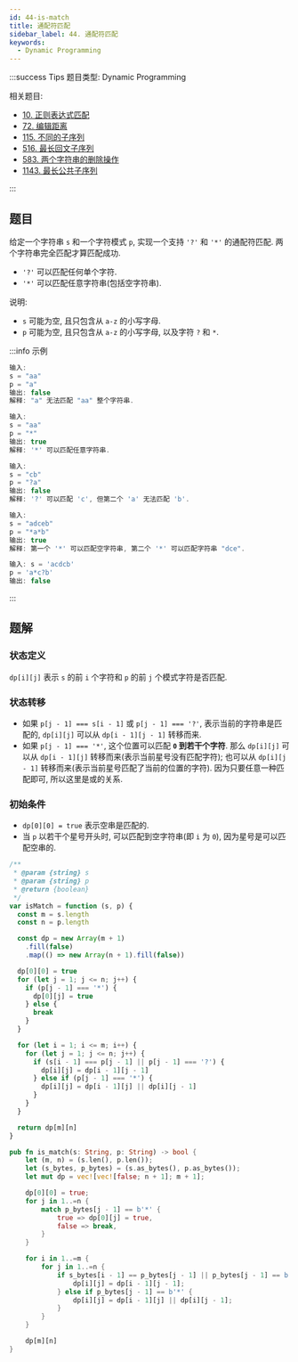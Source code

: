 ```yaml
---
id: 44-is-match
title: 通配符匹配
sidebar_label: 44. 通配符匹配
keywords:
  - Dynamic Programming
---
```


:::success Tips
题目类型: Dynamic Programming

相关题目:

- [10. 正则表达式匹配](/leetcode/hard/10-is-match)
- [72. 编辑距离](/leetcode/hard/72-min-distance)
- [115. 不同的子序列](/leetcode/hard/115-num-distinct)
- [516. 最长回文子序列](/leetcode/medium/516-longest-palindrome-subseq)
- [583. 两个字符串的删除操作](/leetcode/medium/583-min-distance)
- [1143. 最长公共子序列](/leetcode/medium/1143-longest-common-subsequence)

:::

## 题目

给定一个字符串 `s` 和一个字符模式 `p`, 实现一个支持 `'?'` 和 `'*'` 的通配符匹配. 两个字符串完全匹配才算匹配成功.

- `'?'` 可以匹配任何单个字符.
- `'*'` 可以匹配任意字符串(包括空字符串).

说明:

- `s` 可能为空, 且只包含从 `a-z` 的小写字母.
- `p` 可能为空, 且只包含从 `a-z` 的小写字母, 以及字符 `?` 和 `*`.

:::info 示例

```ts
输入:
s = "aa"
p = "a"
输出: false
解释: "a" 无法匹配 "aa" 整个字符串.
```

```ts
输入:
s = "aa"
p = "*"
输出: true
解释: '*' 可以匹配任意字符串.
```

```ts
输入:
s = "cb"
p = "?a"
输出: false
解释: '?' 可以匹配 'c', 但第二个 'a' 无法匹配 'b'.
```

```ts
输入:
s = "adceb"
p = "*a*b"
输出: true
解释: 第一个 '*' 可以匹配空字符串, 第二个 '*' 可以匹配字符串 "dce".
```

```ts
输入: s = 'acdcb'
p = 'a*c?b'
输出: false
```

:::

## 题解

### 状态定义

`dp[i][j]` 表示 `s` 的前 `i` 个字符和 `p` 的前 `j` 个模式字符是否匹配.

### 状态转移

- 如果 `p[j - 1] === s[i - 1]` 或 `p[j - 1] === '?'`, 表示当前的字符串是匹配的, `dp[i][j]` 可以从 `dp[i - 1][j - 1]` 转移而来.
- 如果 `p[j - 1] === '*'`, 这个位置可以匹配 **`0` 到若干个字符**. 那么 `dp[i][j]` 可以从 `dp[i - 1][j]` 转移而来(表示当前星号没有匹配字符);
  也可以从 `dp[i][j - 1]` 转移而来(表示当前星号匹配了当前的位置的字符). 因为只要任意一种匹配即可, 所以这里是或的关系.

### 初始条件

- `dp[0][0] = true` 表示空串是匹配的.
- 当 `p` 以若干个星号开头时, 可以匹配到空字符串(即 `i` 为 `0`), 因为星号是可以匹配空串的.


<Tabs>
  <TabItem value="JavaScript" label="JavaScript" default>

```ts
/**
 * @param {string} s
 * @param {string} p
 * @return {boolean}
 */
var isMatch = function (s, p) {
  const m = s.length
  const n = p.length

  const dp = new Array(m + 1)
    .fill(false)
    .map(() => new Array(n + 1).fill(false))

  dp[0][0] = true
  for (let j = 1; j <= n; j++) {
    if (p[j - 1] === '*') {
      dp[0][j] = true
    } else {
      break
    }
  }

  for (let i = 1; i <= m; i++) {
    for (let j = 1; j <= n; j++) {
      if (s[i - 1] === p[j - 1] || p[j - 1] === '?') {
        dp[i][j] = dp[i - 1][j - 1]
      } else if (p[j - 1] === '*') {
        dp[i][j] = dp[i - 1][j] || dp[i][j - 1]
      }
    }
  }

  return dp[m][n]
}
```

</TabItem>
<TabItem value="Rust" label="Rust">

```rust
pub fn is_match(s: String, p: String) -> bool {
    let (m, n) = (s.len(), p.len());
    let (s_bytes, p_bytes) = (s.as_bytes(), p.as_bytes());
    let mut dp = vec![vec![false; n + 1]; m + 1];

    dp[0][0] = true;
    for j in 1..=n {
        match p_bytes[j - 1] == b'*' {
            true => dp[0][j] = true,
            false => break,
        }
    }

    for i in 1..=m {
        for j in 1..=n {
            if s_bytes[i - 1] == p_bytes[j - 1] || p_bytes[j - 1] == b'?' {
                dp[i][j] = dp[i - 1][j - 1];
            } else if p_bytes[j - 1] == b'*' {
                dp[i][j] = dp[i - 1][j] || dp[i][j - 1];
            }
        }
    }

    dp[m][n]
}
```

</TabItem>
</Tabs>
